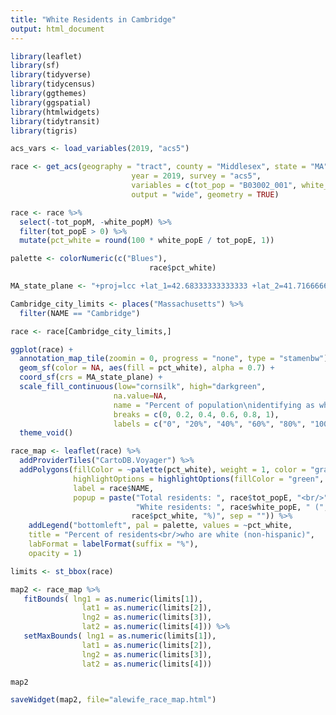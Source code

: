 ```yaml
---
title: "White Residents in Cambridge"
output: html_document
---
```


```r
library(leaflet)
library(sf)
library(tidyverse)
library(tidycensus)
library(ggthemes)
library(ggspatial)
library(htmlwidgets)
library(tidytransit)
library(tigris)
```
```r
acs_vars <- load_variables(2019, "acs5")

race <- get_acs(geography = "tract", county = "Middlesex", state = "MA", 
                           year = 2019, survey = "acs5",
                           variables = c(tot_pop = "B03002_001", white_pop = "B03002_003"),
                           output = "wide", geometry = TRUE) 
```

```r
race <- race %>%
  select(-tot_popM, -white_popM) %>%
  filter(tot_popE > 0) %>%
  mutate(pct_white = round(100 * white_popE / tot_popE, 1))

palette <- colorNumeric(c("Blues"),
                               race$pct_white)

MA_state_plane <- "+proj=lcc +lat_1=42.68333333333333 +lat_2=41.71666666666667 +lat_0=41 +lon_0=-71.5 +x_0=200000.0001016002 +y_0=750000 +ellps=GRS80 +datum=NAD83 +to_meter=0.3048006096012192 +no_defs"

Cambridge_city_limits <- places("Massachusetts") %>%
  filter(NAME == "Cambridge")

race <- race[Cambridge_city_limits,]
```

```r
ggplot(race) +
  annotation_map_tile(zoomin = 0, progress = "none", type = "stamenbw") +
  geom_sf(color = NA, aes(fill = pct_white), alpha = 0.7) +
  coord_sf(crs = MA_state_plane) +
  scale_fill_continuous(low="cornsilk", high="darkgreen", 
                       na.value=NA,
                       name = "Percent of population\nidentifying as white alone",
                       breaks = c(0, 0.2, 0.4, 0.6, 0.8, 1),
                       labels = c("0", "20%", "40%", "60%", "80%", "100%")) +
  theme_void() 
```

```r
race_map <- leaflet(race) %>%
  addProviderTiles("CartoDB.Voyager") %>%
  addPolygons(fillColor = ~palette(pct_white), weight = 1, color = "gray", fillOpacity = 0.7,
              highlightOptions = highlightOptions(fillColor = "green", fillOpacity = 0.9),
              label = race$NAME,
              popup = paste("Total residents: ", race$tot_popE, "<br/>",
                            "White residents: ", race$white_popE, " (", 
                           race$pct_white, "%)", sep = "")) %>%
    addLegend("bottomleft", pal = palette, values = ~pct_white,
    title = "Percent of residents<br/>who are white (non-hispanic)",
    labFormat = labelFormat(suffix = "%"),
    opacity = 1)

limits <- st_bbox(race)

map2 <- race_map %>%
   fitBounds( lng1 = as.numeric(limits[1]),
                lat1 = as.numeric(limits[2]),
                lng2 = as.numeric(limits[3]),
                lat2 = as.numeric(limits[4])) %>%
   setMaxBounds( lng1 = as.numeric(limits[1]),
                lat1 = as.numeric(limits[2]),
                lng2 = as.numeric(limits[3]),
                lat2 = as.numeric(limits[4])) 

map2
```
```r
saveWidget(map2, file="alewife_race_map.html")
```

